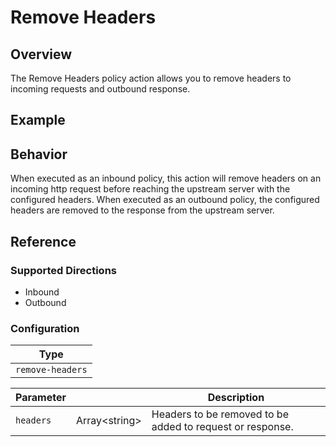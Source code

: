 
# Remove Headers

## Overview

The Remove Headers policy action allows you to remove headers to incoming requests and outbound response.

## Example

<ExampleHTTP />

## Behavior

When executed as an inbound policy, this action will remove headers on an incoming http request before reaching the upstream server with
the configured headers. When executed as an outbound policy, the configured headers are removed to the response from the upstream server.

## Reference

### Supported Directions

- Inbound
- Outbound

### Configuration

| Type             |
| ---------------- |
| `remove-headers` |

| Parameter | &nbsp;              | Description                                               |
| --------- | ------------------- | --------------------------------------------------------- |
| `headers` | Array&lt;string&gt; | Headers to be removed to be added to request or response. |
